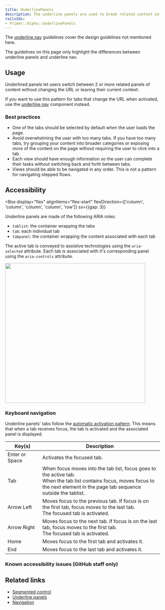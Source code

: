 ```yaml
---
title: UnderlinePanels
description: The underline panels are used to break related content into tabbed panels.
railsIds:
- Primer::Alpha::UnderlinePanels
---
```



<Note>

  The [underline nav](/components/underline-nav) guidelines cover the design guidelines not mentioned here.

  The guidelines on this page only highlight the differences between underline panels and underline nav.

</Note>

## Usage

Underlined panels let users switch between 2 or more related panels of content without changing the URL or leaving their current context.

If you want to use this pattern for tabs that change the URL when activated, use the [underline nav](/components/underline-nav) component instead.

### Best practices

- One of the tabs should be selected by default when the user loads the page.
- Avoid overwhelming the user with too many tabs. If you have too many tabs, try grouping your content into broader categories or exposing more of the content on the page without requiring the user to click into a tab.
- Each view should have enough information so the user can complete their tasks without switching back and forth between tabs.
- Views should be able to be navigated in any order. This is not a pattern for navigating stepped flows.

## Accessibility

<Box
  display="flex"
  alignItems="flex-start"
  flexDirection={['column', 'column', 'column', 'column', 'row']}
  sx={{gap: 3}}
>

<div>

Underline panels are made of the following ARIA roles:

- `tablist`: the container wrapping the tabs
- `tab`: each individual tab
- `tabpanel`: the container wrapping the content associated with each tab

The active tab is conveyed to assistive technologies using the `aria-selected` attribute. Each tab is associated with it's corresponding panel using the `aria-controls` attribute.

</div>

<img
  width="456"
  role="presentation"
  src="https://github.com/primer/design/assets/2313998/63c0312a-1e74-4990-b4bf-1795e5f3640d"
/>

</Box>

### Keyboard navigation

Underline panels' tabs follow the [automatic activation pattern](https://www.w3.org/WAI/ARIA/apg/patterns/tabs/examples/tabs-automatic/). This means that when a tab receives focus, the tab is activated and the associated panel is displayed.

<!-- TODO: revise this guidance once we change to the manual activation pattern. This was discussed in A11y Office Hours on 02/27/2024: https://github.com/github/accessibility/issues/5623#issuecomment-1967930432 -->
<!-- Underline panels' tabs follow the [manual activation pattern](https://www.w3.org/WAI/ARIA/apg/patterns/tabs/examples/tabs-manual/). This decision was made so users don't unintentionally trigger the side effects of rendering a new tab panel while they're navigating the tab list. For example, activating a new tab could trigger a network request to fetch new content. -->

| Key(s)                                                               | Description                                                                                                                                                                              |
| -------------------------------------------------------------------- | ---------------------------------------------------------------------------------------------------------------------------------------------------------------------------------------- |
| <KeyboardKey>Enter</KeyboardKey> or <KeyboardKey>Space</KeyboardKey> | Activates the focused tab.                                                                                                                                                               |
| <KeyboardKey>Tab</KeyboardKey>                                       | When focus moves into the tab list, focus goes to the active tab. <br /> When the tab list contains focus, moves focus to the next element in the page tab sequence outside the tablist. |
| <KeyboardKey>Arrow&nbsp;Left</KeyboardKey>                           | Moves focus to the previous tab. If focus is on the first tab, focus moves to the last tab. <br /> The focused tab is activated.                                                         |
| <KeyboardKey>Arrow&nbsp;Right</KeyboardKey>                          | Moves focus to the next tab. If focus is on the last tab, focus moves to the first tab. <br /> The focused tab is activated.                                                             |
| <KeyboardKey>Home</KeyboardKey>                                      | Moves focus to the first tab and activates it.                                                                                                                                           |
| <KeyboardKey>End</KeyboardKey>                                       | Moves focus to the last tab and activates it.                                                                                                                                            |

### Known accessibility issues (GitHub staff only)

 <AccessibilityLink label="UnderlinePanels"/>

## Related links

- [Segmented control](/components/segmented-control)
- [Underline panels](/components/underline-panels)
- [Navigation](/ui-patterns/navigation)
